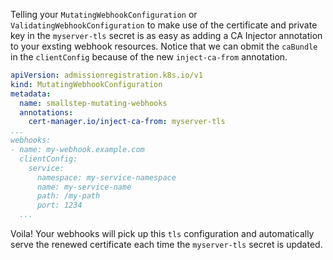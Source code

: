 Telling your `MutatingWebhookConfiguration` or `ValidatingWebhookConfiguration` to make use of the certificate and private key
in the `myserver-tls` secret is as easy as adding a CA Injector annotation
to your exsting webhook resources. Notice that we can obmit the `caBundle` in the `clientConfig` because of the new `inject-ca-from` annotation. 

```yaml
apiVersion: admissionregistration.k8s.io/v1
kind: MutatingWebhookConfiguration
metadata:
  name: smallstep-mutating-webhooks
  annotations:
    cert-manager.io/inject-ca-from: myserver-tls
...
webhooks:
- name: my-webhook.example.com
  clientConfig:
    service:
      namespace: my-service-namespace
      name: my-service-name
      path: /my-path
      port: 1234
  ...
```

Voila! Your webhooks will pick up this `tls` configuration
and automatically serve the renewed certificate each time
the `myserver-tls` secret is updated.